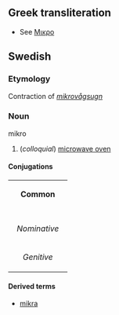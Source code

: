 == Greek transliteration==
*See [[Μικρο]]

==Swedish==
===Etymology===
Contraction of ''[[mikrovågsugn]]''
===Noun===
;mikro
#(''colloquial'') [[microwave oven]]

====Conjugations====
{| border=1 cellspacing=0 
| bgcolor=#FFFFF0 colspan=5 align=center | '''Common''' 
|- 
|- bgcolor=#FFFFF0 align=center 
! rowspan=2 | 
| colspan=2 width=105 | ''Singular'' 
| colspan=2 | ''Plural'' 
|- bgcolor=#FFFFF0 align=center 
| width=105 | ''Indefinite'' 
| width=105 | ''Definite'' 
| width=105 | ''Indefinite'' 
|  width=105 | ''Definite'' 
|- align=center 
| width=105 bgcolor=#FFFFF0 | ''Nominative'' 
| [[mikro]] 
| [[mikron]] 
| [[mikro]] 
| [[mikrorna]] 
|- align=center 
| width=105 bgcolor=#FFFFF0 | ''Genitive'' 
| [[mikros]] 
| [[mikrons]] 
| [[mikros]] 
| [[mikrornas]] 
|} 
====Derived terms====
*[[mikra]]